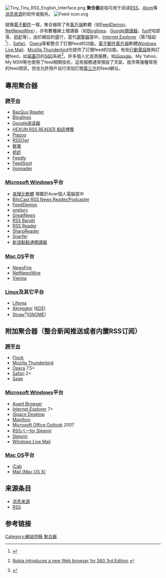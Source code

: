 [[File:Tiny_Tiny_RSS_English_Interface.png|thumb]]
'''聚合器'''是指可用于阅读[[RSS|RSS]]、[[Atom_(標準)|Atom]]等[[消息來源|消息來源]]的软件或服务。
[[File:Feed-icon.svg|thumb]]

就像[[電子郵件|電子郵件]]一樣，聚合器除了有[[客戶端|客戶端]]軟體（如[[FeedDemon|FeedDemon]]、[[NetNewsWire|NetNewsWire]]），亦有數種線上閱讀器（如[[Bloglines|Bloglines]]、[[Google閱讀器|Google閱讀器]]、[[funP|funP]]哈部落、[[抓虾|抓虾]]等）。由於網誌的盛行，當代[[瀏覽器|瀏覽器]]當中，[[Internet_Explorer|Internet Explorer]]（第7版起<ref>{{Cite web |url=http://www.microsoft.com/taiwan/windows/ie/default.mspx#ie7rss |title=讓新聞直接傳送給您。 |accessdate=2009-05-12 |archive-date=2009-06-07 |archive-url=https://web.archive.org/web/20090607094751/http://www.microsoft.com/taiwan/windows/ie/default.mspx#ie7rss |dead-url=no }}</ref>）、[[Safari|Safari]]、[[Opera電腦瀏覽器|Opera]]等都整合了訂閱feed的功能。[[電子郵件客戶端|電子郵件客戶端]]軟體[[Windows_Live_Mail|Windows Live Mail]]、[[Mozilla_Thunderbird|Mozilla Thunderbird]]也提供了訂閱feed的功能。有些[[行動電話|行動電話]]能夠訂閱feed，如[[諾基亞|諾基亞]]的[[S60|S60]]系統<ref>{{en}}[http://press.nokia.com/PR/200511/1019239_5.html Nokia introduces a new Web browser for S60 3rd Edition] {{Wayback|url=http://press.nokia.com/PR/200511/1019239_5.html |date=20070423120911 }}</ref>。許多個人化首頁服務，如[[iGoogle|iGoogle]]、My Yahoo、My MSN等也使用了feed相關技術，這些服務通常預設了天氣、股市等幾種常用的feed資訊，但也允許用戶自行添加訂閱[[第三方|第三方]]的feed網址。

== 專用聚合器 ==
=== [[跨平台|跨平台]] ===
* [http://bazqux.com BazQux Reader] {{Wayback|url=http://bazqux.com/ |date=20200916145753 }}
* [[Bloglines|Bloglines]]
* [[Google阅读器|Google阅读器]]
* [[HEXUN_RSS_READER_和訊博攬|HEXUN RSS READER 和訊博攬]]
* [[Plazoo|Plazoo]]
* [http://www.rssowl.org/ RSSOwl] {{Wayback|url=http://www.rssowl.org/ |date=20090227032751 }}
* [https://web.archive.org/web/20090505111026/http://xianguo.com/ 鮮果]
* [[抓虾|抓虾]]
* [[Feedly|Feedly]]
* [http://www.feedspot.com/ FeedSpot] {{Wayback|url=http://www.feedspot.com/ |date=20141103101753 }}
* [[Inoreader|Inoreader]]

=== [[Microsoft_Windows|Microsoft Windows]]平台 ===
* [[易搜比軟體|易搜比軟體]] 預載於Acer個人電腦當中
* [[BitsCast_RSS_News_Reader/Podcaster|BitsCast RSS News Reader/Podcaster]]
* [http://feeddemon.com/ FeedDemon] {{Wayback|url=http://feeddemon.com/ |date=20121101163746 }}
* [[onelurv|onelurv]]
* [[GreatNews|GreatNews]]
* [[RSS_Bandit|RSS Bandit]]
* [[RSS_Reader|RSS Reader]]
* [[SharpReader|SharpReader]]
* [https://web.archive.org/web/20090418020528/http://www.snarfware.com/ Snarfer]
* [http://rss.sina.com.cn/index.shtml 新浪點點通閱讀器] {{Wayback|url=http://rss.sina.com.cn/index.shtml |date=20090124223459 }}

=== [[Mac_OS|Mac OS]]平台 ===
* [http://www.newsfirerss.com/ NewsFire] {{Wayback|url=http://www.newsfirerss.com/ |date=20110201084133 }}
* [http://www.newsgator.com/NGOLProduct.aspx?ProdID=NetNewsWire NetNewsWire] {{Wayback|url=http://www.newsgator.com/NGOLProduct.aspx?ProdID=NetNewsWire |date=20070429155845 }}
* [http://vienna-rss.sourceforge.net/ Vienna] {{Wayback|url=http://vienna-rss.sourceforge.net/ |date=20090217212112 }}
=== [[Linux|Linux]]及其它平台 ===
* [[Liferea|Liferea]]
* [[Akregator|Akregator]] ([[KDE|KDE]])
* [[Straw|Straw]]<ref>{{cite web |url=http://www.gnome.org/projects/straw/ |title=存档副本 |accessdate=2009年6月26日 |deadurl=yes |archiveurl=https://web.archive.org/web/20081012130629/http://www.gnome.org/projects/straw/ |archivedate=2008年10月12日 |df= }}</ref>([[GNOME|GNOME]])

== 附加聚合器（整合新闻推送或者内置RSS订阅） ==
=== [[跨平台|跨平台]] ===
* [[Flock|Flock]]
* [[Mozilla_Thunderbird|Mozilla Thunderbird]]
* [[Opera|Opera]] 7.5+
* [[Safari|Safari]] 2+
* [https://web.archive.org/web/20081109030031/http://sage.mozdev.org/ Sage]
=== [[Microsoft_Windows|Microsoft Windows]]平台 ===
* [[Avant_Browser|Avant Browser]]
* [[Internet_Explorer|Internet Explorer]] 7+
* [[iSpace_Desktop|iSpace Desktop]]
* [[Maxthon|Maxthon]]
* [[Microsoft_Office_Outlook|Microsoft Office Outlook]] 2007
* [http://darksky.biz/ RSSバーfor Sleipnir] {{Wayback|url=http://darksky.biz/ |date=20090505080020 }}
* [[Sleipnir|Sleipnir]]
* [[Windows_Live_Mail|Windows Live Mail]]
=== [[Mac_OS|Mac OS]]平台 ===
* [[iCab|iCab]]
* [[Mail_(Mac_OS_X)|Mail (Mac OS X)]]

== 来源条目 ==
* [[消息来源|消息来源]]
* [[RSS|RSS]]

== 参考链接 ==
<references/>


{{聚合器}}

[[Category:網站供稿|Category:網站供稿]]
[[Category:聚合器|]]